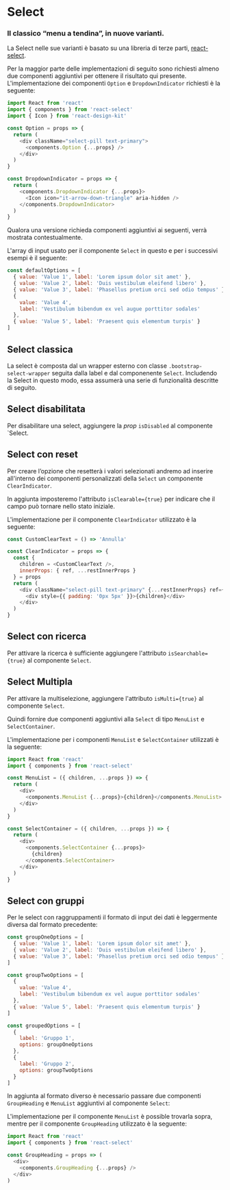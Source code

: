 

<Meta title="Documentazione/Form/Select" />

# Select
### Il classico “menu a tendina”, in nuove varianti.

La Select nelle sue varianti è basato su una libreria di terze parti, [react-select](https://react-select.com/).

Per la maggior parte delle implementazioni di seguito sono richiesti almeno due componenti aggiuntivi per ottenere il risultato qui presente.
L'implementazione dei componenti `Option` e `DropdownIndicator` richiesti è la seguente:

```js
import React from 'react'
import { components } from 'react-select'
import { Icon } from 'react-design-kit'

const Option = props => {
  return (
    <div className="select-pill text-primary">
      <components.Option {...props} />
    </div>
  )
}

const DropdownIndicator = props => {
  return (
    <components.DropdownIndicator {...props}>
      <Icon icon="it-arrow-down-triangle" aria-hidden />
    </components.DropdownIndicator>
  )
}
```

Qualora una versione richieda componenti aggiuntivi ai seguenti, verrà mostrata contestualmente.

L'array di input usato per il componente `Select` in questo e per i successivi esempi è il seguente:

```js
const defaultOptions = [
  { value: 'Value 1', label: 'Lorem ipsum dolor sit amet' },
  { value: 'Value 2', label: 'Duis vestibulum eleifend libero' },
  { value: 'Value 3', label: 'Phasellus pretium orci sed odio tempus' },
  {
    value: 'Value 4',
    label: 'Vestibulum bibendum ex vel augue porttitor sodales'
  },
  { value: 'Value 5', label: 'Praesent quis elementum turpis' }
]
```

## Select classica

La select è composta dal un wrapper esterno con classe `.bootstrap-select-wrapper` seguita dalla label e dal componenente `Select`. Includendo la Select in questo modo, essa assumerà una serie di funzionalità descritte di seguito.

<Canvas>
    <Story id="componenti-form-select--select-classica" />
</Canvas>

## Select disabilitata

Per disabilitare una select, aggiungere la *prop* `isDisabled` al componente `Select.

<Canvas>
    <Story id="componenti-form-select--select-disabilitata" />
</Canvas>

## Select con reset

Per creare l’opzione che resetterà i valori selezionati andremo ad inserire all'interno dei componenti personalizzati della `Select` un componente `ClearIndicator`.

In aggiunta imposteremo l'attributo `isClearable={true}` per indicare che il campo può tornare nello stato iniziale.

<Canvas>
    <Story id="componenti-form-select--select-con-reset" />
</Canvas>

L'implementazione per il componente `ClearIndicator` utilizzato è la seguente:

```js
const CustomClearText = () => 'Annulla'

const ClearIndicator = props => {
  const {
    children = <CustomClearText />,
    innerProps: { ref, ...restInnerProps }
  } = props
  return (
    <div className="select-pill text-primary" {...restInnerProps} ref={ref}>
      <div style={{ padding: '0px 5px' }}>{children}</div>
    </div>
  )
}
```

## Select con ricerca

Per attivare la ricerca è sufficiente aggiungere l'attributo `isSearchable={true}` al componente `Select`.

<Canvas>
    <Story id="componenti-form-select--select-con-ricerca" />
</Canvas>

## Select Multipla

Per attivare la multiselezione, aggiungere l'attributo `isMulti={true}` al componente `Select`.

Quindi fornire due componenti aggiuntivi alla `Select` di tipo `MenuList` e `SelectContainer`.

<Canvas>
    <Story id="componenti-form-select--select-multipla" />
</Canvas>


L'implementazione per i componenti `MenuList` e `SelectContainer` utilizzati è la seguente:
```js
import React from 'react'
import { components } from 'react-select'

const MenuList = ({ children, ...props }) => {
  return (
    <div>
      <components.MenuList {...props}>{children}</components.MenuList>
    </div>
  )
}

const SelectContainer = ({ children, ...props }) => {
  return (
    <div>
      <components.SelectContainer {...props}>
        {children}
      </components.SelectContainer>
    </div>
  )
}
```

## Select con gruppi

Per le select con raggruppamenti il formato di input dei dati è leggermente diversa dal formato precedente:

```js
const groupOneOptions = [
  { value: 'Value 1', label: 'Lorem ipsum dolor sit amet' },
  { value: 'Value 2', label: 'Duis vestibulum eleifend libero' },
  { value: 'Value 3', label: 'Phasellus pretium orci sed odio tempus' }
]

const groupTwoOptions = [
  {
    value: 'Value 4',
    label: 'Vestibulum bibendum ex vel augue porttitor sodales'
  },
  { value: 'Value 5', label: 'Praesent quis elementum turpis' }
]

const groupedOptions = [
  {
    label: 'Gruppo 1',
    options: groupOneOptions
  },
  {
    label: 'Gruppo 2',
    options: groupTwoOptions
  }
]
```

In aggiunta al formato diverso è necessario passare due componenti `GroupHeading` e `MenuList` aggiuntivi al componente `Select`:

<Canvas>
    <Story id="componenti-form-select--select-con-gruppi" />
</Canvas>

L'implementazione per il componente `MenuList` è possible trovarla sopra, mentre per il componente `GroupHeading` utilizzato è la seguente:

```js
import React from 'react'
import { components } from 'react-select'

const GroupHeading = props => (
  <div>
    <components.GroupHeading {...props} />
  </div>
)
```